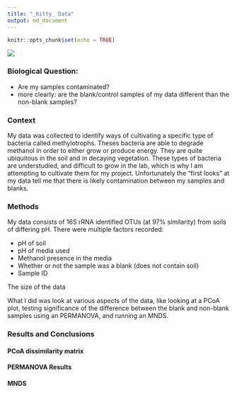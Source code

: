 ```yaml
---
title: "_Kitty_ Data"
output: md_document
---
```


```r
knitr::opts_chunk$set(echo = TRUE)
```

![](https://encrypted-tbn0.gstatic.com/images?q=tbn:ANd9GcTxOXfwrkHzyUq7l1MeCZjl6V1mGBkHCac6Z2WhfAXOrJkGu9zNqHf1YZZm)

### Biological Question:
 - Are my samples contaminated?
 - more clearly: are the blank/control samples of my data different than the non-blank samples?

### Context
 My data was collected to identify ways of cultivating a specific type of bacteria called methylotrophs. Theses bacteria are able to degrade methanol in order to either grow or produce energy. They are quite ubiquitous in the soil and in decaying vegetation. These types of bacteria are understudied, and difficult to grow in the lab, which is why I am attempting to cultivate them for my project. Unfortunately the "first looks" at my data tell me that there is likely contamination between my samples and blanks.

### Methods
My data consists of 16S rRNA identified OTUs (at 97% similarity) from soils of differing pH. There were multiple factors recorded:

 - pH of soil
 - pH of media used
 - Methanol presence in the media
 - Whether or not the sample was a blank (does not contain soil)
 - Sample ID
 
The size of the data

What I did was look at various aspects of the data, like looking at a PCoA plot, testing significance of the difference between the blank and non-blank samples using an PERMANOVA, and running an MNDS.

### Results and Conclusions

#### PCoA dissimilarity matrix

#### PERMANOVA Results

#### MNDS

